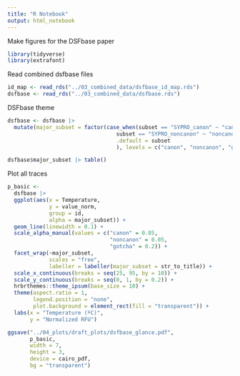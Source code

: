 ```yaml
---
title: "R Notebook"
output: html_notebook
---
```


Make figures for the DSFbase paper

```r
library(tidyverse)
library(extrafont)
```

Read combined dsfbase files
```r
id_map <- read_rds("../03_combined_data/dsfbase_id_map.rds")
dsfbase <- read_rds("../03_combined_data/dsfbase.rds")
```

DSFbase theme
```r
dsfbase <- dsfbase |> 
  mutate(major_subset = factor(case_when(subset == "SYPRO_canon" ~ "canon",
                                  subset == "SYPRO_noncanon" ~ "noncanon",
                                  .default = subset
                                  ), levels = c("canon", "noncanon", "gotcha")))

dsfbase$major_subset |> table()
```

Plot all traces
```r
p_basic <- 
  dsfbase |> 
  ggplot(aes(x = Temperature, 
             y = value_norm, 
             group = id,
             alpha = major_subset)) +
  geom_line(linewidth = 0.1) +
  scale_alpha_manual(values = c("canon" = 0.05,
                                "noncanon" = 0.05,
                                "gotcha" = 0.2)) +
  facet_wrap(~major_subset,
             scales = "free",
             labeller = labeller(major_subset = str_to_title)) +
  scale_x_continuous(breaks = seq(25, 95, by = 10)) +
  scale_y_continuous(breaks = seq(0, 1, by = 0.2)) +
  hrbrthemes::theme_ipsum(base_size = 10) +
  theme(aspect.ratio = 1,
        legend.position = "none",
        plot.background = element_rect(fill = "transparent")) +
  labs(x = "Temperature (ºC)",
       y = "Normalized RFU")

ggsave("../04_plots/draft_plots/dsfbase_glance.pdf", 
       p_basic, 
       width = 7,
       height = 3,
       device = cairo_pdf,
       bg = "transparent")
```